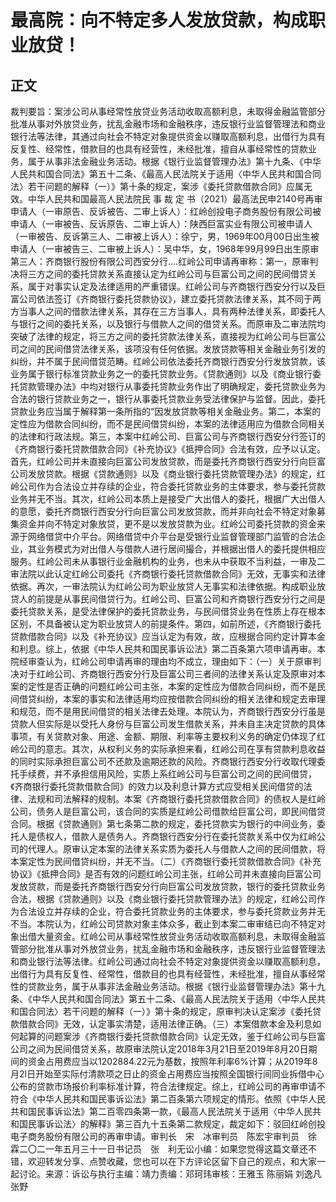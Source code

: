# 最高院：向不特定多人发放贷款，构成职业放贷！
## 正文
裁判要旨：案涉公司从事经常性放贷业务活动收取高额利息，未取得金融监管部分批准从事对外放贷业务，扰乱金融市场和金融秩序，违反银行业监督管理法和商业银行法等法律，其通过向社会不特定对象提供资金以赚取高额利息，出借行为具有反复性、经常性，借款目的也具有经营性，未经批准，擅自从事经常性的贷款业务，属于从事非法金融业务活动。根据《银行业监督管理办法》第十九条、《中华人民共和国合同法》第五十二条、《最高人民法院关于适用〈中华人民共和国合同法〉若干问题的解释（一）》第十条的规定，案涉《委托贷款借款合同》应属无效。中华人民共和国最高人民法院民 事 裁 定 书（2021）最高法民申2140号再审申请人（一审原告、反诉被告、二审上诉人）：红岭创投电子商务股份有限公司被申请人（一审被告、反诉原告、二审上诉人）：陕西巨富实业有限公司被申请人（一审被告、反诉第三人、二审被上诉人）：徐宁，男，1969年00月00日出生被申请人（一审被告三、二审被上诉人）：吴中华，女，1968年99月99日出生原审第三人：齐商银行股份有限公司西安分行....红岭公司申请再审称：第一，原审判决将三方之间的委托贷款关系直接认定为红岭公司与巨富公司之间的民间借贷关系，属于对事实认定及法律适用的严重错误。红岭公司与齐商银行西安分行以及巨富公司依法签订《齐商银行委托贷款协议》，建立委托贷款法律关系，其不同于两方当事人之间的借款法律关系，其存在三方当事人，具有两种法律关系，即委托人与银行之间的委托关系，以及银行与借款人之间的借贷关系。而原审及二审法院均突破了法律的规定，将三方之间的委托贷款法律关系，直接视为红岭公司与巨富公司之间的民间借贷法律关系，该项没有任何依据。发放贷款等相关金融业务引发的纠纷，并不属于民间借贷范畴。红岭公司依法委托齐商银行西安分行发放贷款，该业务属于银行标准贷款业务之一的委托贷款业务。《贷款通则》以及《商业银行委托贷款管理办法》中均对银行从事委托贷款业务作出了明确规定，委托贷款业务为合法的银行贷款业务之一，银行从事委托贷款业务受法律保护与监督。因此，委托贷款业务应当属于解释第一条所指的“因发放贷款等相关金融业务。第二，本案的定性应为借款合同纠纷，而不是民间借贷纠纷，本案的法律适用应为借款合同相关的法律和行政法规。第三，本案中红岭公司、巨富公司与齐商银行西安分行签订的《齐商银行委托贷款借款合同》《补充协议》《抵押合同》合法有效，应予以认定。首先，红岭公司并未直接向巨富公司发放贷款，而是委托齐商银行西安分行向巨富公司发放贷款。根据《贷款通则》以及《商业银行委托贷款管理办法》的规定，红岭公司作为合法设立并存续的企业，符合委托贷款业务的主体要求，参与委托贷款业务并无不当。其次，红岭公司本质上是接受广大出借人的委托，根据广大出借人的意愿，委托齐商银行西安分行向巨富公司发放贷款，而并非向社会不特定对象募集资金并向不特定对象放贷，更不是以发放贷款为业。红岭公司委托贷款的资金来源于网络借贷中介平台。网络借贷中介平台是受银行业监督管理部门监管的合法企业，其业务模式为对出借人与借款人进行居间撮合，并根据出借人的委托提供相应服务。红岭公司未从事银行业金融机构的业务，也未从中获取不当利益，一审及二审法院以此认定红岭公司委托《齐商银行委托贷款借款合同》无效，无事实和法律依据。再次，一审法院认为红岭公司为职业放贷人无事实和法律依据。构成职业放贷人的前提是从事民间借贷行为。红岭公司、巨富公司和齐商银行西安分行之间是委托贷款关系，是受法律保护的委托贷款业务，与民间借贷业务在性质上存在根本区别，不具备被认定为职业放贷人的前提条件。第四，如前所述，《齐商银行委托贷款借款合同》以及《补充协议》应当认定为有效，故，应根据合同约定计算本金和利息。综上，依据《中华人民共和国民事诉讼法》第二百条第六项申请再审。本院经审查认为，红岭公司申请再审的理由均不成立，理由如下：（一）关于原审判决对于红岭公司、齐商银行西安分行及巨富公司三者间的法律关系认定及原审对本案的定性是否正确的问题红岭公司主张，本案的定性应为借款合同纠纷，而不是民间借贷纠纷，本案的事实和法律适用均应按借款合同纠纷的相关法律和规定去审理和规范，而不是用民间借贷的相关法律去处理。本院认为，齐商银行西安分行虽是贷款人但实际是以受托人身份与巨富公司发生借款关系，并未自主决定贷款的具体事项，有关贷款对象、用途、金额、期限、利率等主要权利义务的确定仍体现了红岭公司的意志。其次，从权利义务的实际承担来看，红岭公司在享有贷款利息收益的同时实际承担巨富公司不还款及逾期还款的风险。齐商银行西安分行收取代理委托手续费，并不承担信用风险，实质上系红岭公司与巨富公司之间的民间借贷，《齐商银行委托贷款借款合同》的效力以及利息计算方式应受相关民间借贷的法律、法规和司法解释的规制。本案《齐商银行委托贷款借款合同》的债权人是红岭公司，债务人是巨富公司，该合同的实质是红岭公司借款给巨富公司，即民间借贷合同。根据《贷款通则》第七条第二款的规定，委托贷款实为银行的中间业务，委托人是债权人，借款人是债务人。齐商银行西安分行在委托贷款关系中仅为红岭公司的代理人。原审认定本案的法律关系实质为委托人与借款人之间的民间借款，将本案定性为民间借贷纠纷，并无不当。（二）《齐商银行委托贷款借款合同》《补充协议》《抵押合同》是否有效的问题红岭公司主张，红岭公司并未直接向巨富公司发放贷款，而是委托齐商银行西安分行向巨富公司发放贷款，银行的委托贷款业务合法，根据《贷款通则》以及《商业银行委托贷款管理办法》的规定，红岭公司作为合法设立并存续的企业，符合委托贷款业务的主体要求，参与委托贷款业务并无不当。本院认为，红岭公司贷款对象主体众多，截止到本案二审审结已向不特定对象出借大量资金。红岭公司从事经常性放贷业务活动收取高额利息，未取得金融监管部分批准从事对外放贷业务，扰乱金融市场和金融秩序，违反银行业监督管理法和商业银行法等法律。红岭公司通过向社会不特定对象提供资金以赚取高额利息，出借行为具有反复性、经常性，借款目的也具有经营性，未经批准，擅自从事经常性的贷款业务，属于从事非法金融业务活动。根据《银行业监督管理办法》第十九条、《中华人民共和国合同法》第五十二条、《最高人民法院关于适用〈中华人民共和国合同法〉若干问题的解释（一）》第十条的规定，原审判决认定案涉《委托贷款借款合同》无效，认定事实清楚，适用法律正确。（三）本案借款本金及利息如何起算的问题案涉《齐商银行委托贷款借款合同》认定无效，鉴于红岭公司与巨富公司之间为民间借贷关系，故原审法院认定2018年3月21日至2019年8月20日期间的资金占用费应当以1202884.22元为基数，按照年利率6%计算；从2019年8月2l日开始至实际付清款项之日止的资金占用费应当按照全国银行间同业拆借中心公布的贷款市场报价利率标准计算，符合法律规定。综上，红岭公司的再审申请不符合《中华人民共和国民事诉讼法》第二百条第六项规定的情形。依照《中华人民共和国民事诉讼法》第二百零四条第一款，《最高人民法院关于适用〈中华人民共和国民事诉讼法〉的解释》第三百九十五条第二款规定，裁定如下：驳回红岭创投电子商务股份有限公司的再审申请。审判长　宋　冰审判员　陈宏宇审判员　徐　霖二〇二一年五月三十一日书记员　张　利无讼小编：如果您觉得这篇文章还不错，欢迎转发分享、点赞收藏，您也可以在下方评论区留下自己的观点，和大家一起讨论。来源：诉讼与执行主编：靖力责编：邓珂玮审核：王雅玉 陈丽娟 刘逸凡 张野